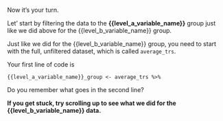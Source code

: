 Now it's your turn.

Let' start by filtering the data to the **{{level_a_variable_name}}** group just like we did above for the {{level_b_variable_name}} group.

Just like we did for the {{level_b_variable_name}} group, you need to start with the full, unfiltered dataset, which is called `average_trs`.

Your first line of code is 

```
{{level_a_variable_name}}_group <- average_trs %>%

```
Do you remember what goes in the second line?

**If you get stuck, try scrolling up to see what we did for the {{level_b_variable_name}} data.**
